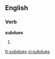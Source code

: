 
==English==

===Verb===
'''subdues'''

# {{third-person singular of|[[subdue]]}}

[[fr:subdues]]
[[vi:subdues]]